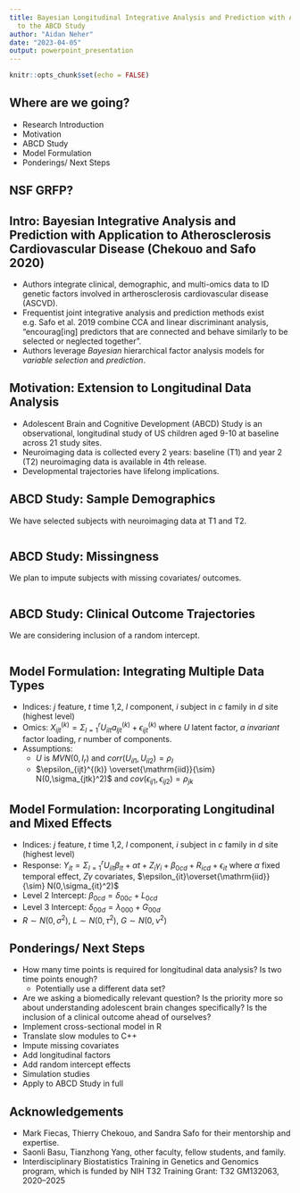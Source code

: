 ```yaml
---
title: Bayesian Longitudinal Integrative Analysis and Prediction with Application
  to the ABCD Study
author: "Aidan Neher"
date: "2023-04-05"
output: powerpoint_presentation
---
```


```r
knitr::opts_chunk$set(echo = FALSE)
```

## Where are we going?

* Research Introduction
* Motivation
* ABCD Study
* Model Formulation
* Ponderings/ Next Steps

## NSF GRFP? 

## Intro: Bayesian Integrative Analysis and Prediction with Application to Atherosclerosis Cardiovascular Disease (Chekouo and Safo 2020)

* Authors integrate clinical, demographic, and multi-omics data to ID genetic factors involved in artherosclerosis cardiovascular disease (ASCVD).
* Frequentist joint integrative analysis and prediction methods exist e.g. Safo et al. 2019 combine CCA and linear discriminant analysis, "encourag[ing] predictors that are connected and behave similarly to be selected or neglected together”.
* Authors leverage *Bayesian* hierarchical factor analysis models for *variable selection* and *prediction*.

## Motivation: Extension to Longitudinal Data Analysis

* Adolescent Brain and Cognitive Development (ABCD) Study is an observational, longitudinal study of US children aged 9-10 at baseline across 21 study sites. 
* Neuroimaging data is collected every 2 years: baseline (T1) and year 2 (T2) neuroimaging data is available in 4th release.
* Developmental trajectories have lifelong implications.

## ABCD Study: Sample Demographics

We have selected subjects with neuroimaging data at T1 and T2. 

```r

```

## ABCD Study: Missingness

We plan to impute subjects with missing covariates/ outcomes.

```r

```

## ABCD Study: Clinical Outcome Trajectories

We are considering inclusion of a random intercept.

```r

```

## Model Formulation: Integrating Multiple Data Types

* Indices: $j$ feature, $t$ time 1,2, $l$ component, $i$ subject in $c$ family in $d$ site (highest level)
* Omics: $X^{(k)}_{ijt}=\Sigma_{l=1}^rU_{ilt}a_{ljt}^{(k)}+\epsilon_{ijt}^{(k)}$ where $U$ latent factor, $a$ *invariant* factor loading, $r$ number of components.
* Assumptions: 
  + $U$ is $MVN(0,I_r)$ and $corr(U_{il1}, U_{il2})=\rho_l$
  + $\epsilon_{ijt}^{(k)} \overset{\mathrm{iid}}{\sim} N(0,\sigma_{jtk}^2)$ and $cov(\epsilon_{ij1},\epsilon_{ij2})=\rho_{jk}$
  
## Model Formulation: Incorporating Longitudinal and Mixed Effects

* Indices: $j$ feature, $t$ time 1,2, $l$ component, $i$ subject in $c$ family in $d$ site (highest level)
* Response: $Y_{it}=\Sigma_{l=1}^rU_{ilt}\beta_{lt}+\alpha t+Z_i \gamma_i+\beta_{0cd}+R_{icd}+\epsilon_{it}$ where $\alpha$ fixed temporal effect, $Z\gamma$ covariates, $\epsilon_{it}\overset{\mathrm{iid}}{\sim} N(0,\sigma_{it}^2)$ 
* Level 2 Intercept: $\beta_{0cd}=\delta_{00c}+L_{0cd}$
* Level 3 Intercept: $\delta_{00d}=\lambda_{000}+G_{00d}$
* $R\sim N(0,\sigma^2)$, $L\sim N(0,\tau^2)$, $G\sim N(0,\nu^2)$

## Ponderings/ Next Steps

* How many time points is required for longitudinal data analysis? Is two time points enough? 
  + Potentially use a different data set?
* Are we asking a biomedically relevant question? Is the priority more so about understanding adolescent brain changes specifically? Is the inclusion of a clinical outcome ahead of ourselves?
* Implement cross-sectional model in R
* Translate slow modules to C++
* Impute missing covariates
* Add longitudinal factors
* Add random intercept effects
* Simulation studies
* Apply to ABCD Study in full

## Acknowledgements

* Mark Fiecas, Thierry Chekouo, and Sandra Safo for their mentorship and expertise. 
* Saonli Basu, Tianzhong Yang, other faculty, fellow students, and family.
* Interdisciplinary Biostatistics Training in Genetics and Genomics program, which is funded by NIH T32 Training Grant: T32 GM132063, 2020--2025